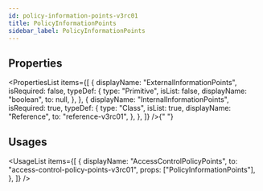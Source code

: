 ```yaml
---
id: policy-information-points-v3rc01
title: PolicyInformationPoints
sidebar_label: PolicyInformationPoints
---
```



## Properties

<PropertiesList
  items={[
    {
      displayName: "ExternalInformationPoints",
      isRequired: false,
      typeDef: {
        type: "Primitive",
        isList: false,
        displayName: "boolean",
        to: null,
      },
    },
    {
      displayName: "InternalInformationPoints",
      isRequired: true,
      typeDef: {
        type: "Class",
        isList: true,
        displayName: "Reference",
        to: "reference-v3rc01",
      },
    },
  ]}
/>{" "}


## Usages

<UsageList
  items={[
    {
      displayName: "AccessControlPolicyPoints",
      to: "access-control-policy-points-v3rc01",
      props: ["PolicyInformationPoints"],
    },
  ]}
/>
